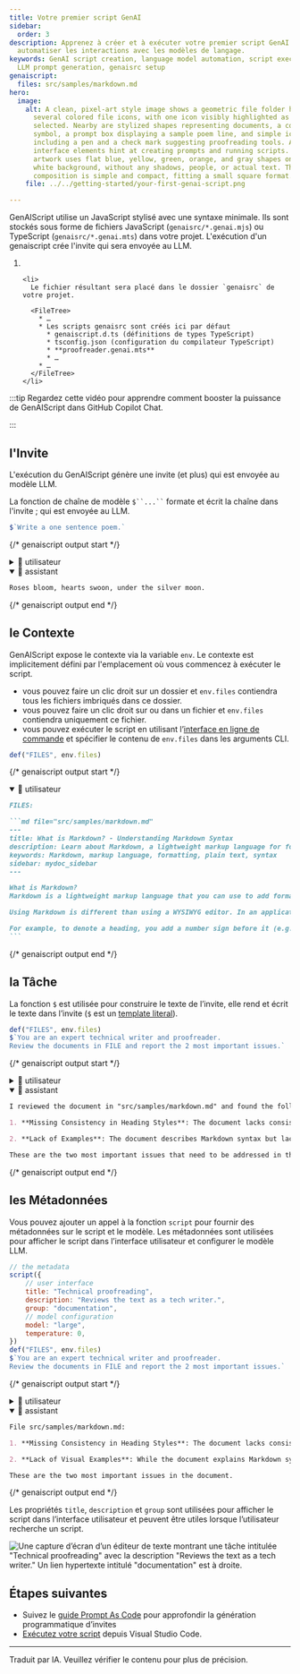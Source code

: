 ```yaml
---
title: Votre premier script GenAI
sidebar:
  order: 3
description: Apprenez à créer et à exécuter votre premier script GenAI pour
  automatiser les interactions avec les modèles de langage.
keywords: GenAI script creation, language model automation, script execution,
  LLM prompt generation, genaisrc setup
genaiscript:
  files: src/samples/markdown.md
hero:
  image:
    alt: A clean, pixel-art style image shows a geometric file folder holding
      several colored file icons, with one icon visibly highlighted as if
      selected. Nearby are stylized shapes representing documents, a code
      symbol, a prompt box displaying a sample poem line, and simple icons
      including a pen and a check mark suggesting proofreading tools. Abstract
      interface elements hint at creating prompts and running scripts. The
      artwork uses flat blue, yellow, green, orange, and gray shapes on a plain
      white background, without any shadows, people, or actual text. The
      composition is simple and compact, fitting a small square format.
    file: ../../getting-started/your-first-genai-script.png

---
```



GenAIScript utilise un JavaScript stylisé avec une syntaxe minimale.
Ils sont stockés sous forme de fichiers JavaScript (`genaisrc/*.genai.mjs`) ou TypeScript (`genaisrc/*.genai.mts`) dans votre projet.
L'exécution d'un genaiscript crée l'invite qui sera envoyée au LLM.

<Steps>
  <ol>
    <li>
      <CreateScript />
    </li>

    <li>
      Le fichier résultant sera placé dans le dossier `genaisrc` de votre projet.

      <FileTree>
        * …
        * Les scripts genaisrc sont créés ici par défaut
          * genaiscript.d.ts (définitions de types TypeScript)
          * tsconfig.json (configuration du compilateur TypeScript)
          * **proofreader.genai.mts**
          * …
        * …
      </FileTree>
    </li>
  </ol>
</Steps>

:::tip
Regardez cette vidéo pour apprendre comment booster la puissance de GenAIScript dans GitHub Copilot Chat.

<YouTube id="https://youtu.be/0GkbxnW0J34" posterQuality="high" />
:::

## l'Invite

L'exécution du GenAIScript génère une invite (et plus)
qui est envoyée au modèle LLM.

La fonction de chaîne de modèle ` $``...`` ` formate et écrit la chaîne dans l'invite ;
qui est envoyée au LLM.

```js title="poem.genai.mts" system=false assistant=true
$`Write a one sentence poem.`
```

{/* genaiscript output start */}

<details>
  <summary>👤 utilisateur</summary>

  ```markdown wrap
  Write a one sentence poem.
  ```
</details>

<details open>
  <summary>🤖 assistant</summary>

  ```markdown wrap
  Roses bloom, hearts swoon, under the silver moon.
  ```
</details>

{/* genaiscript output end */}

## le Contexte

GenAIScript expose le contexte via la variable `env`. Le contexte est implicitement défini par l'emplacement où vous commencez à exécuter le script.

* vous pouvez faire un clic droit sur un dossier et `env.files` contiendra tous les fichiers imbriqués dans ce dossier.
* vous pouvez faire un clic droit sur ou dans un fichier et `env.files` contiendra uniquement ce fichier.
* vous pouvez exécuter le script en utilisant l’[interface en ligne de commande](/genaiscript/reference/cli) et spécifier le contenu de `env.files` dans les arguments CLI.

```js title="proofreader.genai.mts" system=false assistant=false user=true
def("FILES", env.files)
```

{/* genaiscript output start */}

<details open>
  <summary>👤 utilisateur</summary>

  ````markdown wrap
  FILES:

  ```md file="src/samples/markdown.md"
  ---
  title: What is Markdown? - Understanding Markdown Syntax
  description: Learn about Markdown, a lightweight markup language for formatting plain text, its syntax, and how it differs from WYSIWYG editors.
  keywords: Markdown, markup language, formatting, plain text, syntax
  sidebar: mydoc_sidebar
  ---

  What is Markdown?
  Markdown is a lightweight markup language that you can use to add formatting elements to plaintext text documents. Created by John Gruber in 2004, Markdown is now one of the world’s most popular markup languages.

  Using Markdown is different than using a WYSIWYG editor. In an application like Microsoft Word, you click buttons to format words and phrases, and the changes are visible immediately. Markdown isn’t like that. When you create a Markdown-formatted file, you add Markdown syntax to the text to indicate which words and phrases should look different.

  For example, to denote a heading, you add a number sign before it (e.g., # Heading One). Or to make a phrase bold, you add two asterisks before and after it (e.g., **this text is bold**). It may take a while to get used to seeing Markdown syntax in your text, especially if you’re accustomed to WYSIWYG applications. The screenshot below shows a Markdown file displayed in the Visual Studio Code text editor....
  ```
  ````
</details>

{/* genaiscript output end */}

## la Tâche

La fonction `$` est utilisée pour construire le texte de l’invite, elle rend et écrit le texte dans l’invite
(`$` est un [template literal](https://developer.mozilla.org/en-US/docs/Web/JavaScript/Reference/Template_literals)).

```js title="proofreader.genai.mts"
def("FILES", env.files)
$`You are an expert technical writer and proofreader.
Review the documents in FILE and report the 2 most important issues.`
```

{/* genaiscript output start */}

<details>
  <summary>👤 utilisateur</summary>

  ````markdown wrap
  FILES:

  ```md file="src/samples/markdown.md"
  ---
  title: What is Markdown? - Understanding Markdown Syntax
  description: Learn about Markdown, a lightweight markup language for formatting plain text, its syntax, and how it differs from WYSIWYG editors.
  keywords: Markdown, markup language, formatting, plain text, syntax
  sidebar: mydoc_sidebar
  ---

  What is Markdown?
  Markdown is a lightweight markup language that you can use to add formatting elements to plaintext text documents. Created by John Gruber in 2004, Markdown is now one of the world’s most popular markup languages.

  Using Markdown is different than using a WYSIWYG editor. In an application like Microsoft Word, you click buttons to format words and phrases, and the changes are visible immediately. Markdown isn’t like that. When you create a Markdown-formatted file, you add Markdown syntax to the text to indicate which words and phrases should look different.

  For example, to denote a heading, you add a number sign before it (e.g., # Heading One). Or to make a phrase bold, you add two asterisks before and after it (e.g., **this text is bold**). It may take a while to get used to seeing Markdown syntax in your text, especially if you’re accustomed to WYSIWYG applications. The screenshot below shows a Markdown file displayed in the Visual Studio Code text editor....
  ```

  You are an expert technical writer and proofreader.
  Review the documents in FILE and report the 2 most important issues.
  ````
</details>

<details open>
  <summary>🤖 assistant</summary>

  ```markdown wrap
  I reviewed the document in "src/samples/markdown.md" and found the following two important issues:

  1. **Missing Consistency in Heading Styles**: The document lacks consistency in heading styles, which can make the structure of the content unclear. For instance, it should use either the "atx-style" (with # symbols for headings) or the "setext-style" (with underlining for headings) consistently throughout the document to maintain a clear visual hierarchy.

  2. **Lack of Examples**: The document describes Markdown syntax but lacks concrete examples to illustrate how to use Markdown for formatting. Including examples would enhance the reader's understanding of the syntax and its practical application.

  These are the two most important issues that need to be addressed in the document.
  ```
</details>

{/* genaiscript output end */}

## les Métadonnées

Vous pouvez ajouter un appel à la fonction `script` pour fournir des métadonnées sur le script
et le modèle. Les métadonnées sont utilisées pour afficher le script dans l’interface utilisateur et configurer le modèle LLM.

```js title="proofreader.genai.mts"
// the metadata
script({
    // user interface
    title: "Technical proofreading",
    description: "Reviews the text as a tech writer.",
    group: "documentation",
    // model configuration
    model: "large",
    temperature: 0,
})
def("FILES", env.files)
$`You are an expert technical writer and proofreader.
Review the documents in FILE and report the 2 most important issues.`
```

{/* genaiscript output start */}

<details>
  <summary>👤 utilisateur</summary>

  ````markdown wrap
  FILES:

  ```md file="src/samples/markdown.md"
  ---
  title: What is Markdown? - Understanding Markdown Syntax
  description: Learn about Markdown, a lightweight markup language for formatting plain text, its syntax, and how it differs from WYSIWYG editors.
  keywords: Markdown, markup language, formatting, plain text, syntax
  sidebar: mydoc_sidebar
  ---

  What is Markdown?
  Markdown is a lightweight markup language that you can use to add formatting elements to plaintext text documents. Created by John Gruber in 2004, Markdown is now one of the world’s most popular markup languages.

  Using Markdown is different than using a WYSIWYG editor. In an application like Microsoft Word, you click buttons to format words and phrases, and the changes are visible immediately. Markdown isn’t like that. When you create a Markdown-formatted file, you add Markdown syntax to the text to indicate which words and phrases should look different.

  For example, to denote a heading, you add a number sign before it (e.g., # Heading One). Or to make a phrase bold, you add two asterisks before and after it (e.g., **this text is bold**). It may take a while to get used to seeing Markdown syntax in your text, especially if you’re accustomed to WYSIWYG applications. The screenshot below shows a Markdown file displayed in the Visual Studio Code text editor....
  ```

  You are an expert technical writer and proofreader.
  Review the documents in FILE and report the 2 most important issues.
  ````
</details>

<details open>
  <summary>🤖 assistant</summary>

  ```markdown wrap
  File src/samples/markdown.md:

  1. **Missing Consistency in Heading Styles**: The document lacks consistency in heading styles. For instance, it uses both "What is Markdown?" and "What is Markdown" as headings. Consistency in heading styles is crucial for a professional and polished document.

  2. **Lack of Visual Examples**: While the document explains Markdown syntax, it would benefit from visual examples to illustrate the formatting. Visual examples can enhance understanding, especially for readers who are new to Markdown.

  These are the two most important issues in the document.
  ```
</details>

{/* genaiscript output end */}

Les propriétés `title`, `description` et `group` sont utilisées pour afficher le script dans l’interface utilisateur
et peuvent être utiles lorsque l’utilisateur recherche un script.

![Une capture d’écran d’un éditeur de texte montrant une tâche intitulée "Technical proofreading" avec la description "Reviews the text as a tech writer." Un lien hypertexte intitulé "documentation" est à droite.](../../../../assets/vscode-select-script.png)

## Étapes suivantes

* Suivez le [guide Prompt As Code](/genaiscript/guides/prompt-as-code) pour approfondir la génération programmatique d’invites
* [Exécutez votre script](/genaiscript/getting-started/running-scripts) depuis Visual Studio Code.

<hr />

Traduit par IA. Veuillez vérifier le contenu pour plus de précision.
